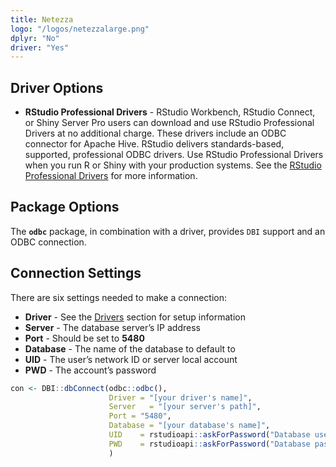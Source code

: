 ```yaml
---
title: Netezza
logo: "/logos/netezzalarge.png"
dplyr: "No"
driver: "Yes"
---
```


## Driver Options

- **RStudio Professional Drivers** - RStudio Workbench, RStudio Connect, or Shiny Server Pro users can download and use RStudio Professional Drivers at no additional charge. These drivers include an ODBC connector for Apache Hive.  RStudio delivers standards-based, supported, professional ODBC drivers. Use RStudio Professional Drivers when you run R or Shiny with your production systems. See the [RStudio Professional Drivers](https://www.rstudio.com/products/drivers/) for more information. 

## Package Options

The **`odbc`** package, in combination with a driver, provides `DBI` support and an ODBC connection.

## Connection Settings

There are six settings needed to make a connection:

  - **Driver** - See the [Drivers](/drivers) section for setup information 
  - **Server** - The database server's IP address
  - **Port** - Should be set to **5480**
  - **Database** - The name of the database to default to
  - **UID** - The user's network ID or server local account
  - **PWD** - The account's password
  
```r

con <- DBI::dbConnect(odbc::odbc(),
                      Driver = "[your driver's name]",
                      Server   = "[your server's path]",
                      Port = "5480",
                      Database = "[your database's name]",
                      UID    = rstudioapi::askForPassword("Database user"),
                      PWD    = rstudioapi::askForPassword("Database password")
                      )
```



